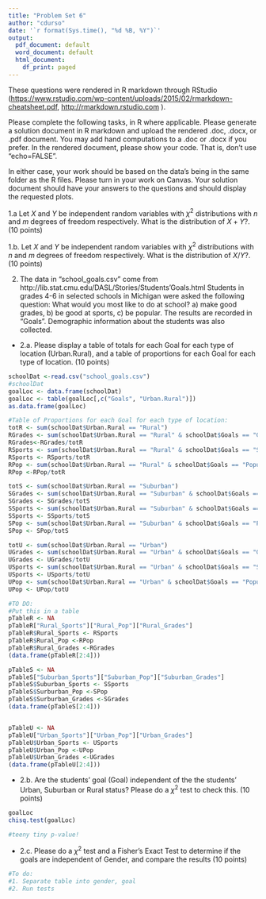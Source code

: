 ```yaml
---
title: "Problem Set 6"
author: "cdurso"
date: '`r format(Sys.time(), "%d %B, %Y")`'
output:
  pdf_document: default
  word_document: default
  html_document:
    df_print: paged
---
```


These questions were rendered in R markdown through RStudio (<https://www.rstudio.com/wp-content/uploads/2015/02/rmarkdown-cheatsheet.pdf>, <http://rmarkdown.rstudio.com> ).

Please complete the following tasks, in R where applicable. Please generate a solution document in R markdown and upload the rendered .doc, .docx, or .pdf document.  You may add hand computations to a .doc or .docx if you prefer. In the rendered document, please show your code. That is, don't use "echo=FALSE".  

In either case, your work should be based  on the data's being in the same folder as the R files. Please turn in your work on Canvas. Your solution document should have your answers to the questions and should display the requested plots.

 1.a Let $X$ and $Y$ be independent random variables with $\chi^2$ distributions with $n$ and $m$ degrees of freedom respectively. What is the distribution of $X+Y$?. (10 points)

1.b. Let $X$ and $Y$ be independent random variables with $\chi^2$ distributions with $n$ and $m$ degrees of freedom respectively. What is the distribution of $X/Y$?.(10 points)

2. The data in "school_goals.csv" come from http://lib.stat.cmu.edu/DASL/Stories/Students'Goals.html Students in grades 4-6 in selected schools in Michigan were asked the following question: What would you most like to do at school? a)  make good grades, b) be good at sports, c) be popular. The results are recorded in "Goals". Demographic information about the students was also collected. 

  * 2.a. Please display a table of totals for each Goal for each type of location (Urban.Rural), and a table of proportions for each Goal for each type of location. (10 points)
  
```r
schoolDat <-read.csv("school_goals.csv")
#schoolDat
goalLoc <- data.frame(schoolDat)
goalLoc <- table(goalLoc[,c("Goals", "Urban.Rural")])
as.data.frame(goalLoc)

#Table of Proportions for each Goal for each type of location:
totR <- sum(schoolDat$Urban.Rural == "Rural")
RGrades <- sum(schoolDat$Urban.Rural == "Rural" & schoolDat$Goals == "Grades")
RGrades<-RGrades/totR
RSports <- sum(schoolDat$Urban.Rural == "Rural" & schoolDat$Goals == "Sports")
RSports <- RSports/totR
RPop <- sum(schoolDat$Urban.Rural == "Rural" & schoolDat$Goals == "Popular")
RPop <-RPop/totR

totS <- sum(schoolDat$Urban.Rural == "Suburban")
SGrades <- sum(schoolDat$Urban.Rural == "Suburban" & schoolDat$Goals == "Grades")
SGrades <- SGrades/totS
SSports <- sum(schoolDat$Urban.Rural == "Suburban" & schoolDat$Goals == "Sports")
SSports <- SSports/totS
SPop <- sum(schoolDat$Urban.Rural == "Suburban" & schoolDat$Goals == "Popular")
SPop <- SPop/totS

totU <- sum(schoolDat$Urban.Rural == "Urban")
UGrades <- sum(schoolDat$Urban.Rural == "Urban" & schoolDat$Goals == "Grades")
UGrades <- UGrades/totU
USports <- sum(schoolDat$Urban.Rural == "Urban" & schoolDat$Goals == "Sports")
USports <- USports/totU
UPop <- sum(schoolDat$Urban.Rural == "Urban" & schoolDat$Goals == "Popular")
UPop <- UPop/totU

#TO DO:
#Put this in a table
pTableR <- NA
pTableR["Rural_Sports"]["Rural_Pop"]["Rural_Grades"]
pTableR$Rural_Sports <- RSports
pTableR$Rural_Pop <-RPop
pTableR$Rural_Grades <-RGrades
(data.frame(pTableR[2:4]))

pTableS <- NA
pTableS["Suburban_Sports"]["Suburban_Pop"]["Suburban_Grades"]
pTableS$Suburban_Sports <- SSports
pTableS$Surburban_Pop <-SPop
pTableS$Surburban_Grades <-SGrades
(data.frame(pTableS[2:4]))


pTableU <- NA
pTableU["Urban_Sports"]["Urban_Pop"]["Urban_Grades"]
pTableU$Urban_Sports <- USports
pTableU$Urban_Pop <-UPop
pTableU$Urban_Grades <-UGrades
(data.frame(pTableU[2:4]))

```
  
  * 2.b. Are the students' goal (Goal) independent of the the students' Urban, Suburban or Rural status?  Please do a $\chi^2$  test to check this. (10 points)
  
```r
goalLoc
chisq.test(goalLoc)

#teeny tiny p-value!

```
  
  * 2.c. Please do a $\chi^2$  test and a Fisher's Exact Test to determine if the goals are independent of Gender, and compare the results (10 points)
  
```r

#To do: 
#1. Separate table into gender, goal
#2. Run tests

```

